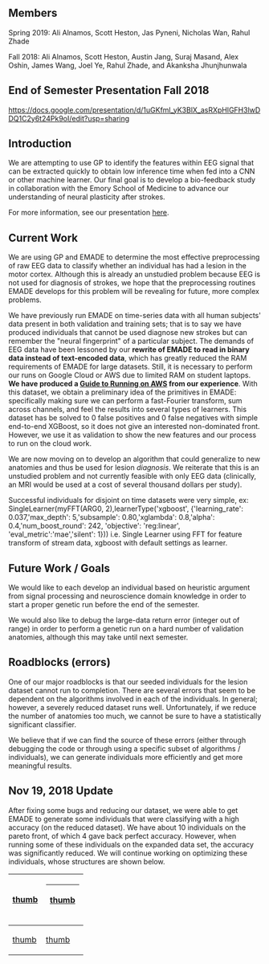 
== Members ==

Spring 2019: Ali Alnamos, Scott Heston, Jas Pyneni, Nicholas Wan, Rahul Zhade    

Fall 2018: Ali Alnamos, Scott Heston, Austin Jang, Suraj Masand, Alex Oshin, James Wang, Joel Ye, Rahul Zhade, and Akanksha Jhunjhunwala  

==End of Semester Presentation Fall 2018==

https://docs.google.com/presentation/d/1uGKfml_yK3BlX_asRXpHlGFH3lwDDQ1C2y6t24Pk9oI/edit?usp=sharing

==Introduction== 

We are attempting to use GP to identify the features within EEG signal that can be extracted quickly to obtain low inference time when fed into a CNN or other machine learner. Our final goal is to develop a bio-feedback study in collaboration with the Emory School of Medicine to advance our understanding of neural plasticity after strokes.

For more information, see our presentation [https://docs.google.com/presentation/d/1O_ZOTz9rIN4BOYHLjUkWCz-LJFwMMXVaSArDesK1fWA/edit?usp=sharing here].

== Current Work ==
We are using GP and EMADE to determine the most effective preprocessing of raw EEG data to classify whether an individual has had a lesion in the motor cortex. Although this is already an unstudied problem because EEG is not used for diagnosis of strokes, we hope that the preprocessing routines EMADE develops for this problem will be revealing for future, more complex problems. 

We have previously run EMADE on time-series data with all human subjects' data present in both validation and training sets; that is to say we have produced individuals that cannot be used diagnose new strokes but can remember the "neural fingerprint" of a particular subject. The demands of EEG data have been lessoned by our '''rewrite of EMADE to read in binary data instead of text-encoded data''', which has greatly reduced the RAM requirements of EMADE for large datasets. Still, it is necessary to perform our runs on Google Cloud or AWS due to limited RAM on student laptops. '''We have produced a [[Guide to Running on AWS]] from our experience'''. With this dataset, we obtain a preliminary idea of the primitives in EMADE: specifically making sure we can perform a fast-Fourier transform, sum across channels, and feel the results into several types of learners. This dataset has be solved to 0 false positives and 0 false negatives with simple end-to-end XGBoost, so it does not give an interested non-dominated front. However, we use it as validation to show the new features and our process to run on the cloud work.  

We are now moving on to develop an algorithm that could generalize to new anatomies and thus be used for lesion ''diagnosis''. We reiterate that this is an unstudied problem and not currently feasible with only EEG data (clinically, an MRI would be used at a cost of several thousand dollars per study).      

Successful individuals for disjoint on time datasets were very simple, ex: SingleLearner(myFFT(ARG0, 2),learnerType('xgboost', {'learning_rate': 0.037,'max_depth': 5,'subsample': 0.80,'xglambda': 0.8,'alpha': 0.4,'num_boost_round': 242, 'objective': 'reg:linear', 'eval_metric':'mae','silent': 1})) i.e. Single Learner using FFT for feature transform of stream data, xgboost with default settings as learner.   

== Future Work / Goals ==
We would like to each develop an individual based on heuristic argument from signal processing and neuroscience domain knowledge in order to start a proper genetic run before the end of the semester.

We would also like to debug the large-data return error (integer out of range) in order to perform a genetic run on a hard number of validation anatomies, although this may take until next semester.  

== Roadblocks (errors) ==
One of our major roadblocks is that our seeded individuals for the lesion dataset cannot run to completion. There are several errors that seem to be dependent on the algorithms involved in each of the individuals. In general; however, a severely reduced dataset runs well. Unfortunately, if we reduce the number of anatomies too much, we cannot be sure to have a statistically significant classifier.  

We believe that if we can find the source of these errors (either through debugging the code or through using a specific subset of algorithms / individuals), we can generate individuals more efficiently and get more meaningful results.

== Nov 19, 2018 Update ==
After fixing some bugs and reducing our dataset, we were able to get EMADE to generate some individuals that were classifying with a high accuracy (on the reduced dataset). We have about 10 individuals on the pareto front, of which 4 gave back perfect accuracy. However, when running some of these individuals on the expanded data set, the accuracy was significantly reduced. We will continue working on optimizing these individuals, whose structures are shown below.
{| class="wikitable"
![[files/Tree7.png|thumb]]
!
{| class="wikitable"
![[files/Tree4.png|thumb]]
|}
|-
![[files/Tree2.png|thumb]]
![[files/Tree5.png|thumb]]
|}